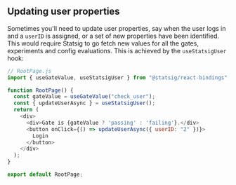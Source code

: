 
## Updating user properties

Sometimes you'll need to update user properties, say when the user logs in and a `userID` is assigned, or a set of new properties have been identified.  This would require Statsig to go fetch new values for all the gates, experiments and config evaluations.  This is achieved by the `useStatsigUser` hook:

```js
// RootPage.js
import { useGateValue, useStatsigUser } from "@statsig/react-bindings";

function RootPage() {
  const gateValue = useGateValue("check_user");
  const { updateUserAsync } = useStatsigUser();
  return (
    <div>
      <div>Gate is {gateValue ? 'passing' : 'failing'}.</div>
      <button onClick={() => updateUserAsync({ userID: "2" })}>
        Login
      </button>
    </div>
  );
}

export default RootPage;
```
